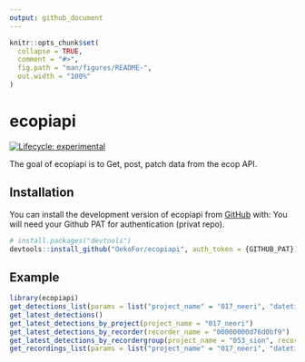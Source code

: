 ```yaml
---
output: github_document
---
```


<!-- README.md is generated from README.Rmd. Please edit that file -->

```r
knitr::opts_chunk$set(
  collapse = TRUE,
  comment = "#>",
  fig.path = "man/figures/README-",
  out.width = "100%"
)
```

# ecopiapi

<!-- badges: start -->
[![Lifecycle: experimental](https://img.shields.io/badge/lifecycle-experimental-orange.svg)](https://lifecycle.r-lib.org/articles/stages.html#experimental)
<!-- badges: end -->

The goal of ecopiapi is to Get, post, patch data from the ecop API.

## Installation

You can install the development version of ecopiapi from [GitHub](https://github.com/) with:
You will need your Github PAT for authentication (privat repo).

``` r
# install.packages("devtools")
devtools::install_github("OekoFor/ecopiapi", auth_token = {GITHUB_PAT})
```

## Example


```r
library(ecopiapi)
get_detections_list(params = list("project_name" = "017_neeri", "datetime__month" = 3))
get_latest_detections()
get_latest_detections_by_project(project_name = "017_neeri")
get_latest_detections_by_recorder(recorder_name = "00000000d76d0bf9")
get_latest_detections_by_recordergroup(project_name = "053_sion", recordergroup_name = "lapwing")
get_recordings_list(params = list("project_name" = "017_neeri", "datetime__month" = 3))

```
